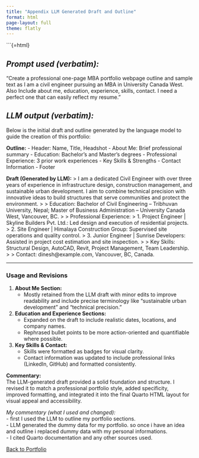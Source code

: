 ```yaml
---
title: "Appendix LLM Generated Draft and Outline"
format: html
page-layout: full
theme: flatly
---
```

```{=html}
<!-- Load Bootstrap -->
<link href="https://cdn.jsdelivr.net/npm/bootstrap@5.3.3/dist/css/bootstrap.min.css" rel="stylesheet">

## *Prompt used (verbatim):*  
"Create a professional one-page MBA portfolio webpage outline and sample text as I am a civil engineer pursuing an MBA in University Canada West. Also Include about me, education, experience, skills, contact. I need a perfect one that can easily reflect my resume."

## *LLM output (verbatim):*  



Below is the initial draft and outline generated by the language model to guide the creation of this portfolio:

**Outline:**
- Header: Name, Title, Headshot
- About Me: Brief professional summary
- Education: Bachelor’s and Master’s degrees
- Professional Experience: 3 prior work experiences
- Key Skills & Strengths
- Contact Information
- Footer

**Draft (Generated by LLM):**
> I am a dedicated Civil Engineer with over three years of experience in infrastructure design, construction management, and sustainable urban development. I aim to combine technical precision with innovative ideas to build structures that serve communities and protect the environment.
>
> Education: Bachelor of Civil Engineering – Tribhuvan University, Nepal; Master of Business Administration – University Canada West, Vancouver, BC.
>
> Professional Experience:
> 1. Project Engineer | Skyline Builders Pvt. Ltd.: Led design and execution of residential projects.
> 2. Site Engineer | Himalaya Construction Group: Supervised site operations and quality control.
> 3. Junior Engineer | Sunrise Developers: Assisted in project cost estimation and site inspection.
>
> Key Skills: Structural Design, AutoCAD, Revit, Project Management, Team Leadership.
>
> Contact: dinesh@example.com, Vancouver, BC, Canada.

---

### Usage and Revisions

1. **About Me Section:**  
   - Mostly retained from the LLM draft with minor edits to improve readability and include precise terminology like "sustainable urban development" and "technical precision."
   
2. **Education and Experience Sections:**  
   - Expanded on the draft to include realistic dates, locations, and company names.  
   - Rephrased bullet points to be more action-oriented and quantifiable where possible.
   
3. **Key Skills & Contact:**  
   - Skills were formatted as badges for visual clarity.  
   - Contact information was updated to include professional links (LinkedIn, GitHub) and formatted consistently.

**Commentary:**  
The LLM-generated draft provided a solid foundation and structure. I revised it to match a professional portfolio style, added specificity, improved formatting, and integrated it into the final Quarto HTML layout for visual appeal and accessibility.


*My commentary (what I used and changed):*  
- first I used the LLM to outline my portfolio sections.  
- LLM generated the dummy data for my portfolio. so once i have an idea and outline i replaced dummy data with my personal informations.  
- I cited Quarto documentation and any other sources used.

<div class="section" id="Portfolio">
  <a href="test1.html">Back to Portfolio</a></p> 
</div>